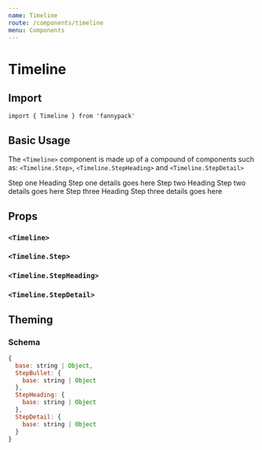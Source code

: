 ```yaml
---
name: Timeline
route: /components/timeline
menu: Components
---
```




# Timeline

## Import

`import { Timeline } from 'fannypack'`

## Basic Usage

The `<Timeline>` component is made up of a compound of components such as: `<Timeline.Step>`,  `<Timeline.StepHeading>` and `<Timeline.StepDetail>`

<Playground>
  <Timeline>
    <Timeline.Step a11yTitleId="StepTitle1" a11yDescriptionId="StepDescription1">
      <Timeline.StepHeading a11yTitleId="StepTitle1">Step one Heading</Timeline.StepHeading>
      <Timeline.StepDetail a11yDescriptionId="StepDescription1">Step one details goes here</Timeline.StepDetail>
    </Timeline.Step>
    <Timeline.Step a11yTitleId="StepTitle2" a11yDescriptionId="StepDescription2">
      <Timeline.StepHeading a11yTitleId="StepTitle2">Step two Heading</Timeline.StepHeading>
      <Timeline.StepDetail a11yDescriptionId="StepDescription2">Step two details goes here</Timeline.StepDetail>
    </Timeline.Step>
    <Timeline.Step a11yTitleId="StepTitle3" a11yDescriptionId="StepDescription3">
      <Timeline.StepHeading a11yTitleId="StepTitle3">Step three Heading</Timeline.StepHeading>
      <Timeline.StepDetail a11yDescriptionId="StepDescription3">Step three details goes here</Timeline.StepDetail>
    </Timeline.Step>
  </Timeline>
</Playground>

## Props

### `<Timeline>`
<PropsTable of={Timeline} />

### `<Timeline.Step>`
<PropsTable of={Timeline.Step} />

### `<Timeline.StepHeading>`
<PropsTable of={Timeline.StepHeading} />

### `<Timeline.StepDetail>`
<PropsTable of={Timeline.StepDetail} />


## Theming

### Schema

```jsx
{
  base: string | Object,
  StepBullet: {
    base: string | Object
  },
  StepHeading: {
    base: string | Object
  },
  StepDetail: {
    base: string | Object
  }
}
```
